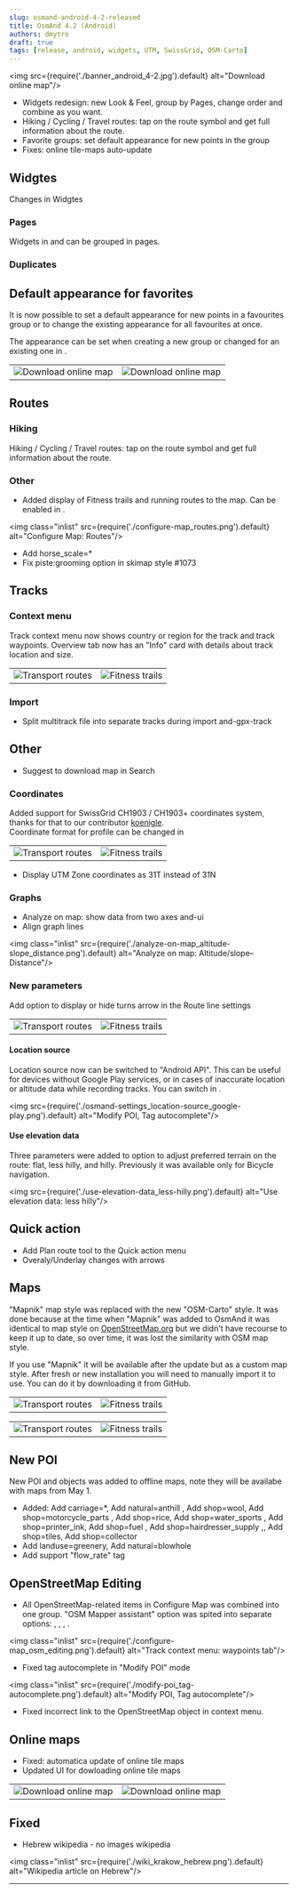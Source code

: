 ```yaml
---
slug: osmand-android-4-2-released
title: OsmAnd 4.2 (Android)
authors: dmytro
draft: true
tags: [release, android, widgets, UTM, SwissGrid, OSM-Carto]
---
```


<img src={require('./banner_android_4-2.jpg').default} alt="Download online map"/>

* Widgets redesign: new Look &  Feel, group by Pages, change order and combine as you  want.
* Hiking / Cycling / Travel routes: tap on the route symbol and get full information about the route.
* Favorite groups: set default appearance for new points in the group
* Fixes: online tile-maps auto-update

<!--truncate-->

## Widgtes

Changes in Widgtes
### Pages
Widgets in <Translate android="true" id="map_widget_left" /> and <Translate android="true" id="map_widget_right" /> can be grouped in pages.

### Duplicates


## Default appearance for favorites

It is now possible to set a default appearance for new points in a favourites group or to change the existing appearance for all favourites at once.

The appearance can be set when creating a new group or changed for an existing one in <Translate android="true" ids="shared_string_menu,shared_string_my_places,favorites_item" />.

<table class="blogimage">
    <tr>
        <td><img src={require('./favorites_add-new-category.png').default} alt="Download online map"/></td>
        <td><img src={require('./my-places_favorites_group-menu.png').default} alt="Download online map"/></td>
    </tr>
</table> 

## Routes

### Hiking

Hiking / Cycling / Travel routes: tap on the route symbol and get full information about the route.

### Other

* Added display of Fitness trails and running routes to the map. Can be enabled in <Translate android="yes" ids="configure_map,rendering_category_routes" />.

<img class="inlist" src={require('./configure-map_routes.png').default} alt="Configure Map: Routes"/>

* Add horse_scale=*
* Fix piste:grooming option in skimap style #1073

## Tracks

### Context menu
Track context menu now shows country or region for the track and track waypoints. Overview tab now has an "Info" card with details about track location and size.

<table class="blogimage">
    <tr>
        <td><img src={require('./ctx-menu_track_location.png').default} alt="Transport routes"/></td>
        <td><img src={require('./ctx-menu_track_overview_info.png').default} alt="Fitness trails"/></td>
    </tr>
</table> 



### Import
* Split multitrack file into separate tracks during import and-gpx-track



## Other
* Suggest to download map in Search

### Coordinates

Added support for SwissGrid CH1903 / CH1903+ coordinates system, thanks for that to our contributor [koenigle](https://github.com/koenigle).  
Coordinate format for profile can be changed in <Translate android="true" ids="shared_string_menu,shared_string_settings,configure_profile,general_settings_2,coordinates_format" />

<table class="blogimage">
  <tr>
    <td><img src={require('./coordinates-format_swiss-grid.png').default} alt="Transport routes"/></td>
    <td><img src={require('./context-menu_coordinate_swiss-grid.png').default} alt="Fitness trails"/></td>
    </tr>
</table> 

* Display UTM Zone coordinates as 31T instead of 31N


### Graphs
* Analyze on map: show data from two axes and-ui
* Align graph lines

<img class="inlist" src={require('./analyze-on-map_altitude-slope_distance.png').default} alt="Analyze on map: Altitude/slope–Distance"/>


### New parameters

Add option to display or hide turns arrow in the Route line settings

<table class="blogimage">
  <tr>
    <td><img src={require('./route-line_turn-arrows_visible.png').default} alt="Transport routes"/></td>
    <td><img src={require('./route-line_turn-arrows_hidden.png').default} alt="Fitness trails"/></td>
    </tr>
</table> 

#### Location source

Location source now can be switched to "Android API". This can be useful for devices without Google Play services, or in cases of inaccurate location or altitude data while recording tracks. You can switch **<Translate android="true" id="location_source" />** in <Translate android="true" ids="shared_string_menu,shared_string_settings,osmand_settings" />.

<img src={require('./osmand-settings_location-source_google-play.png').default} alt="Modify POI, Tag autocomplete"/>

#### Use elevation data

Three parameters were added to **<Translate android="true" id="routing_attr_height_obstacles_name" />** option to adjust preferred terrain on the route: flat, less hilly, and hilly. Previously it was available only for Bicycle navigation.

<img src={require('./use-elevation-data_less-hilly.png').default} alt="Use elevation data: less hilly"/>


## Quick action

* Add Plan route tool to the Quick action menu
* Overaly/Underlay changes with arrows


## Maps

"Mapnik" map style was replaced with the new "OSM-Carto" style. It was done because at the time when "Mapnik" was added to OsmAnd it was identical to map style on [OpenStreetMap.org](OpenStreetMap.org) but we didn't have recourse to keep it up to date, so over time, it was lost the similarity with OSM map style.

If you use "Mapnik" it will be available after the update but as a custom map style. After fresh or new installation you will need to manually import it to use. You can do it by downloading it from GitHub.

<Tabs groupId="map-style">
<TabItem value="mapnik" label="Mapnik">

<table class="blogimage">
    <tr>
        <td><img src={require('./map_mapnik_z14.png').default} alt="Transport routes"/></td>
        <td><img src={require('./map_mapnik_z17.png').default} alt="Fitness trails"/></td>
    </tr>
</table>

</TabItem>

<TabItem value="android" label="OSM-Carto">

<table class="blogimage">
    <tr>
        <td><img src={require('./map_osm-carto_z14.png').default} alt="Transport routes"/></td>
        <td><img src={require('./map_osm-carto_z17.png').default} alt="Fitness trails"/></td>
    </tr>
</table>

</TabItem>
</Tabs>


## New POI

New POI and objects was added to offline maps, note they will be availabe with maps from May 1.

* Added: Add carriage=*, Add natural=anthill , Add shop=wool, Add shop=motorcycle_parts , Add shop=rice, Add shop=water_sports , Add shop=printer_ink, Add shop=fuel , Add shop=hairdresser_supply ,, Add shop=tiles, Add shop=collector 
* Add landuse=greenery, Add natural=blowhole
* Add support "flow_rate" tag 

## OpenStreetMap Editing

* All OpenStreetMap-related items in Configure Map was combined into one group.  "OSM Mapper assistant" option was spited into separate options: <Translate android="true" id="rendering_attr_OSMMapperAssistantFixme_name"/>, <Translate android="true" id="rendering_attr_OSMMapperAssistantNote_name"/>, <Translate android="true" id="rendering_attr_OSMMapperAssistantIconsLowZooms_name"/>, <Translate android="true" id="rendering_attr_OSMMapperAssistantWaterwayTunnels_name"/>.

<img class="inlist" src={require('./configure-map_osm_editing.png').default} alt="Track context menu: waypoints tab"/>


* Fixed tag autocomplete in "Modify POI" mode

<img class="inlist" src={require('./modify-poi_tag-autocomplete.png').default} alt="Modify POI, Tag autocomplete"/>

* Fixed incorrect link to the OpenStreetMap object in context menu. 

## Online maps
* Fixed: automatica update of online tile maps
* Updated UI for dowloading online tile maps

<table class="blogimage">
    <tr>
        <td><img src={require('./download-online-map.png').default} alt="Download online map"/></td>
        <td><img src={require('./download-online-map_dowloading.png').default} alt="Download online map"/></td>
    </tr>
</table> 


## Fixed

* Hebrew wikipedia - no images wikipedia

<img class="inlist" src={require('./wiki_krakow_hebrew.png').default} alt="Wikipedia article on Hebrew"/>


_________________________________________________

<AndroidStore/>
